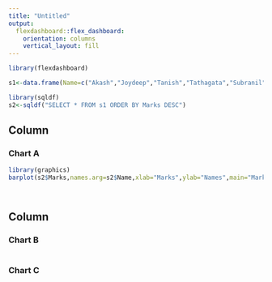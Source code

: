 ```yaml
---
title: "Untitled"
output: 
  flexdashboard::flex_dashboard:
    orientation: columns
    vertical_layout: fill
---
```


```r
library(flexdashboard)

s1<-data.frame(Name=c("Akash","Joydeep","Tanish","Tathagata","Subranil"),Marks=c(55,78,41,99,67))

library(sqldf)
s2<-sqldf("SELECT * FROM s1 ORDER BY Marks DESC")

```

Column {data-width=650}
-----------------------------------------------------------------------

### Chart A

```r

library(graphics)
barplot(s2$Marks,names.arg=s2$Name,xlab="Marks",ylab="Names",main="Marks of Students",col='orange',border='red')




```

Column {data-width=350}
-----------------------------------------------------------------------

### Chart B

```r

```

### Chart C

```r

```

